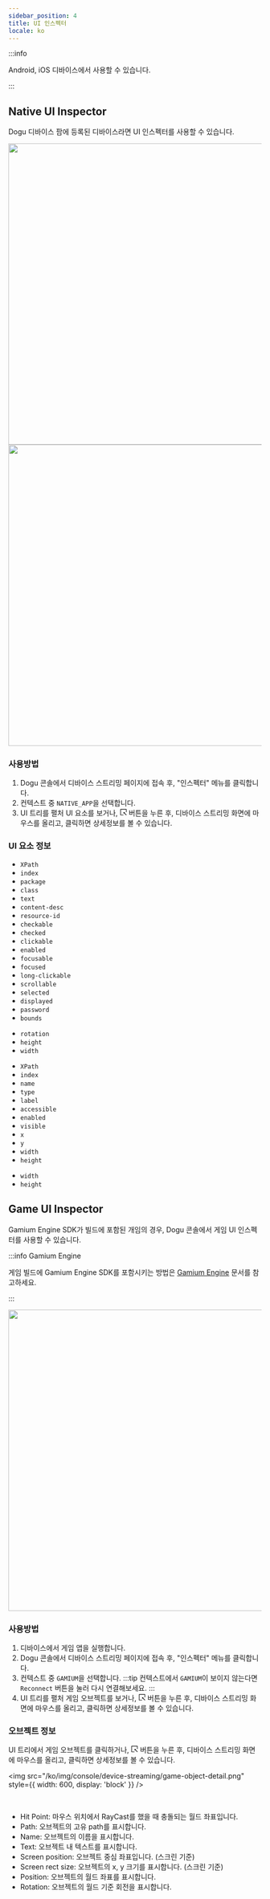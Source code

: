 ```yaml
---
sidebar_position: 4
title: UI 인스펙터
locale: ko
---
```



:::info

Android, iOS 디바이스에서 사용할 수 있습니다.

:::

## Native UI Inspector

Dogu 디바이스 팜에 등록된 디바이스라면 UI 인스펙터를 사용할 수 있습니다.

<div align="center">
  <img
    src="https://github.com/dogu-team/dogu/blob/main/.github/resources/android-inspecting.gif?raw=true"
    width="600"
  />
  <img
    src="https://github.com/dogu-team/dogu/blob/main/.github/resources/ios-inspecting.gif?raw=true"
    width="600"
  />
</div>

### 사용방법

1. Dogu 콘솔에서 디바이스 스트리밍 페이지에 접속 후, "인스펙터" 메뉴를 클릭합니다.
2. 컨텍스트 중 `NATIVE_APP`을 선택합니다.
3. UI 트리를 펼처 UI 요소를 보거나, <svg viewBox="64 64 896 896" focusable="false" data-icon="select" width="1em" height="1em" fill="currentColor" aria-hidden="true"><path d="M880 112H144c-17.7 0-32 14.3-32 32v736c0 17.7 14.3 32 32 32h360c4.4 0 8-3.6 8-8v-56c0-4.4-3.6-8-8-8H184V184h656v320c0 4.4 3.6 8 8 8h56c4.4 0 8-3.6 8-8V144c0-17.7-14.3-32-32-32zM653.3 599.4l52.2-52.2a8.01 8.01 0 00-4.7-13.6l-179.4-21c-5.1-.6-9.5 3.7-8.9 8.9l21 179.4c.8 6.6 8.9 9.4 13.6 4.7l52.4-52.4 256.2 256.2c3.1 3.1 8.2 3.1 11.3 0l42.4-42.4c3.1-3.1 3.1-8.2 0-11.3L653.3 599.4z"></path></svg> 버튼을 누른 후, 디바이스 스트리밍 화면에 마우스를 올리고, 클릭하면 상세정보를 볼 수 있습니다.

### UI 요소 정보

<Tabs>
  <TabItem value="Android" label="Android" default>
    <ul>
      <li><code>XPath</code></li>
      <li><code>index</code></li>
      <li><code>package</code></li>
      <li><code>class</code></li>
      <li><code>text</code></li>
      <li><code>content-desc</code></li>
      <li><code>resource-id</code></li>
      <li><code>checkable</code></li>
      <li><code>checked</code></li>
      <li><code>clickable</code></li>
      <li><code>enabled</code></li>
      <li><code>focusable</code></li>
      <li><code>focused</code></li>
      <li><code>long-clickable</code></li>
      <li><code>scrollable</code></li>
      <li><code>selected</code></li>
      <li><code>displayed</code></li>
      <li><code>password</code></li>
      <li><code>bounds</code></li>
    </ul>
    <ul>
      <li><code>rotation</code></li>
      <li><code>height</code></li>
      <li><code>width</code></li>
    </ul>
  </TabItem>

  <TabItem value="iOS" label="iOS">
    <ul>
      <li><code>XPath</code></li>
      <li><code>index</code></li>
      <li><code>name</code></li>
      <li><code>type</code></li>
      <li><code>label</code></li>
      <li><code>accessible</code></li>
      <li><code>enabled</code></li>
      <li><code>visible</code></li>
      <li><code>x</code></li>
      <li><code>y</code></li>
      <li><code>width</code></li>
      <li><code>height</code></li>
    </ul>
    <ul>
      <li><code>width</code></li>
      <li><code>height</code></li>
    </ul>
  </TabItem>
</Tabs>

## Game UI Inspector

Gamium Engine SDK가 빌드에 포함된 개임의 경우, Dogu 콘솔에서 게임 UI 인스펙터를 사용할 수 있습니다.

:::info Gamium Engine

게임 빌드에 Gamium Engine SDK를 포함시키는 방법은 [Gamium Engine](https://gamium.dogutech.io/docs/engine/unity/project-configuration) 문서를 참고하세요.

:::

<div align="center">
  <img
    src="https://github.com/dogu-team/dogu/blob/main/.github/resources/gamium-inspecting.gif?raw=true"
    width="600"
  />
</div>

### 사용방법

1. 디바이스에서 게임 앱을 실행합니다.
2. Dogu 콘솔에서 디바이스 스트리밍 페이지에 접속 후, "인스펙터" 메뉴를 클릭합니다.
3. 컨텍스트 중 `GAMIUM`을 선택합니다.
   :::tip
   컨텍스트에서 `GAMIUM`이 보이지 않는다면 `Reconnect` 버튼을 눌러 다시 연결해보세요.
   :::
4. UI 트리를 펼처 게임 오브젝트를 보거나, <svg viewBox="64 64 896 896" focusable="false" data-icon="select" width="1em" height="1em" fill="currentColor" aria-hidden="true"><path d="M880 112H144c-17.7 0-32 14.3-32 32v736c0 17.7 14.3 32 32 32h360c4.4 0 8-3.6 8-8v-56c0-4.4-3.6-8-8-8H184V184h656v320c0 4.4 3.6 8 8 8h56c4.4 0 8-3.6 8-8V144c0-17.7-14.3-32-32-32zM653.3 599.4l52.2-52.2a8.01 8.01 0 00-4.7-13.6l-179.4-21c-5.1-.6-9.5 3.7-8.9 8.9l21 179.4c.8 6.6 8.9 9.4 13.6 4.7l52.4-52.4 256.2 256.2c3.1 3.1 8.2 3.1 11.3 0l42.4-42.4c3.1-3.1 3.1-8.2 0-11.3L653.3 599.4z"></path></svg> 버튼을 누른 후, 디바이스 스트리밍 화면에 마우스를 올리고, 클릭하면 상세정보를 볼 수 있습니다.

### 오브젝트 정보

UI 트리에서 게임 오브젝트를 클릭하거나, <svg viewBox="64 64 896 896" focusable="false" data-icon="select" width="1em" height="1em" fill="currentColor" aria-hidden="true"><path d="M880 112H144c-17.7 0-32 14.3-32 32v736c0 17.7 14.3 32 32 32h360c4.4 0 8-3.6 8-8v-56c0-4.4-3.6-8-8-8H184V184h656v320c0 4.4 3.6 8 8 8h56c4.4 0 8-3.6 8-8V144c0-17.7-14.3-32-32-32zM653.3 599.4l52.2-52.2a8.01 8.01 0 00-4.7-13.6l-179.4-21c-5.1-.6-9.5 3.7-8.9 8.9l21 179.4c.8 6.6 8.9 9.4 13.6 4.7l52.4-52.4 256.2 256.2c3.1 3.1 8.2 3.1 11.3 0l42.4-42.4c3.1-3.1 3.1-8.2 0-11.3L653.3 599.4z"></path></svg> 버튼을 누른 후, 디바이스 스트리밍 화면에 마우스를 올리고, 클릭하면 상세정보를 볼 수 있습니다.

<img
  src="/ko/img/console/device-streaming/game-object-detail.png"
  style={{ width: 600, display: 'block' }}
/>

<br />

- Hit Point: 마우스 위치에서 RayCast를 했을 때 충돌되는 월드 좌표입니다.
- Path: 오브젝트의 고유 path를 표시합니다.
- Name: 오브젝트의 이름을 표시합니다.
- Text: 오브젝트 내 텍스트를 표시합니다.
- Screen position: 오브젝트 중심 좌표입니다. (스크린 기준)
- Screen rect size: 오브젝트의 x, y 크기를 표시합니다. (스크린 기준)
- Position: 오브젝트의 월드 좌표를 표시합니다.
- Rotation: 오브젝트의 월드 기준 회전을 표시합니다.
